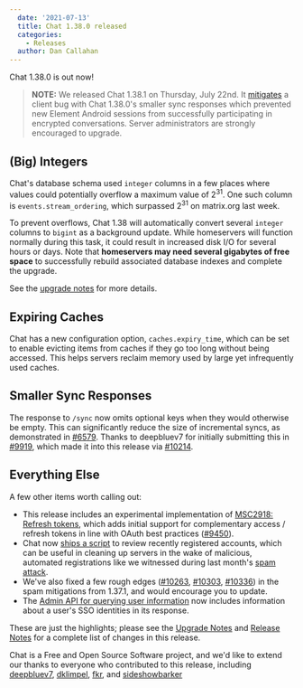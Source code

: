 ```yaml
---
  date: '2021-07-13'
  title: Chat 1.38.0 released
  categories:
    - Releases
  author: Dan Callahan
---
```


Chat 1.38.0 is out now!

> __NOTE:__ We released Chat 1.38.1 on Thursday, July 22nd. It [mitigates](https://github.com/matrix-org/synapse/issues/10456) a client bug with Chat 1.38.0's smaller sync responses which prevented new Element Android sessions from successfully participating in encrypted conversations. Server administrators are strongly encouraged to upgrade.

## (Big) Integers

Chat's database schema used `integer` columns in a few places where values could potentially overflow a maximum value of 2<sup>31</sup>. One such column is `events.stream_ordering`, which surpassed 2<sup>31</sup> on matrix.org last week.

To prevent overflows, Chat 1.38 will automatically convert several `integer` columns to `bigint` as a background update. While homeservers will function normally during this task, it could result in increased disk I/O for several hours or days. Note that **homeservers may need several gigabytes of free space** to successfully rebuild associated database indexes and complete the upgrade.

See the [upgrade notes](https://matrix-org.github.io/synapse/v1.38/upgrade.html#upgrading-to-v1380) for more details.

## Expiring Caches

Chat has a new configuration option, `caches.expiry_time`, which can be set to enable evicting items from caches if they go too long without being accessed. This helps servers reclaim memory used by large yet infrequently used caches.

## Smaller Sync Responses

The response to `/sync` now omits optional keys when they would otherwise be empty. This can significantly reduce the size of incremental syncs, as demonstrated in [#6579](https://github.com/matrix-org/synapse/issues/6579). Thanks to deepbluev7 for  initially submitting this in [#9919](https://github.com/matrix-org/synapse/pull/9919), which made it into this release via [#10214](https://github.com/matrix-org/synapse/pull/10214).

## Everything Else

A few other items worth calling out:

- This release includes an experimental implementation of [MSC2918: Refresh tokens](https://github.com/matrix-org/matrix-doc/pull/2918), which adds initial support for complementary access / refresh tokens in line with OAuth best practices ([#9450](https://github.com/matrix-org/synapse/pull/9450)).
- Chat now [ships a script](https://github.com/matrix-org/synapse/pull/10290) to review recently registered accounts, which can be useful in cleaning up servers in the wake of malicious, automated registrations like we witnessed during last month's [spam attack](https://matrix.org/blog/2021/06/30/security-update-synapse-1-37-1-released).
- We've also fixed a few rough edges ([#10263](https://github.com/matrix-org/synapse/pull/10263), [#10303](https://github.com/matrix-org/synapse/pull/10303), [#10336](https://github.com/matrix-org/synapse/pull/10336)) in the spam mitigations from 1.37.1, and would encourage you to update.
- The [Admin API for querying user information](https://matrix-org.github.io/synapse/v1.38/admin_api/user_admin_api.html) now includes information about a user's SSO identities in its response.

These are just the highlights; please see the [Upgrade Notes](https://matrix-org.github.io/synapse/v1.38/upgrade.html#upgrading-to-v1380) and [Release Notes](https://github.com/matrix-org/synapse/blob/v1.38.0/CHANGES.md) for a complete list of changes in this release.

Chat is a Free and Open Source Software project, and we'd like to extend our thanks to everyone who contributed to this release, including [deepbluev7](https://github.com/deepbluev7), [dklimpel](https://github.com/dklimpel), [fkr](https://github.com/fkr), and [sideshowbarker](https://github.com/sideshowbarker)

